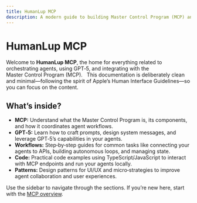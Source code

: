 ```yaml
---
title: HumanLup MCP
description: A modern guide to building Master Control Program (MCP) and agent workflows with GPT‑5.
---
```


# HumanLup MCP

Welcome to **HumanLup MCP**, the home for everything related to orchestrating agents, using GPT‑5, and integrating with the Master Control Program (MCP).  
This documentation is deliberately clean and minimal—following the spirit of Apple’s Human Interface Guidelines—so you can focus on the content.

## What’s inside?

- **MCP:** Understand what the Master Control Program is, its components, and how it coordinates agent workflows.
- **GPT‑5:** Learn how to craft prompts, design system messages, and leverage GPT‑5’s capabilities in your agents.
- **Workflows:** Step‑by‑step guides for common tasks like connecting your agents to APIs, building autonomous loops, and managing state.
- **Code:** Practical code examples using TypeScript/JavaScript to interact with MCP endpoints and run your agents locally.
- **Patterns:** Design patterns for UI/UX and micro‑strategies to improve agent collaboration and user experiences.

Use the sidebar to navigate through the sections. If you’re new here, start with the [MCP overview](/docs/mcp).

